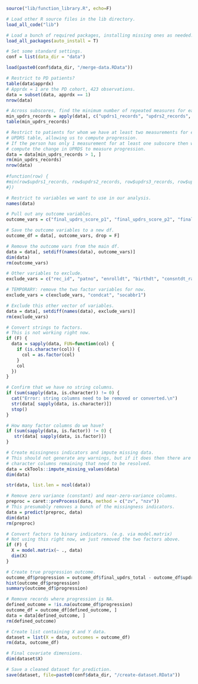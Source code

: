 ```r
source("lib/function_library.R", echo=F)

# Load other R source files in the lib directory.
load_all_code("lib")

# Load a bunch of required packages, installing missing ones as needed.
load_all_packages(auto_install = T)

# Set some standard settings.
conf = list(data_dir = "data")
```

```r
load(paste0(conf$data_dir, "/merge-data.RData"))

# Restrict to PD patients?
table(data$apprdx)
# Apprdx = 1 are the PD cohort, 423 observations.
data = subset(data, apprdx == 1)
nrow(data)

# Across subscores, find the minimum number of repeated measures for each patient.
min_updrs_records = apply(data[, c("updrs1_records", "updrs2_records", "updrs3_records", "updrs4_records")], MARGIN=1, FUN=min)
table(min_updrs_records)

# Restrict to patients for whom we have at least two measurements for each
# UPDRS table, allowing us to compute progression.
# If the person has only 1 measurement for at least one subscore then we can't
# compute the change in UPRDS to measure progression.
data = data[min_updrs_records > 1, ]
rm(min_updrs_records)
nrow(data)
                              
#function(row) {
#min(row$updrs1_records, row$updrs2_records, row$updrs3_records, row$updrs4_records))
#})

# Restrict to variables we want to use in our analysis.
names(data)

# Pull out any outcome variables.
outcome_vars = c("final_updrs_score_p1", "final_updrs_score_p2", "final_updrs_score_p3", "final_updrs_score_p4", "updrs_total", "final_updrs_total")

# Save the outcome variables to a new df.
outcome_df = data[, outcome_vars, drop = F]

# Remove the outcome vars from the main df.
data = data[, setdiff(names(data), outcome_vars)]
dim(data)
rm(outcome_vars)

# Other variables to exclude.
exclude_vars = c("rec_id", "patno", "enrolldt", "birthdt", "consntdt_rand", "consntdt_screen", "prjenrdt", "pddxdt", "updrs1_records", "updrs2_records", "updrs3_records", "updrs4_records", "othneuro")

# TEMPORARY: remove the two factor variables for now.
exclude_vars = c(exclude_vars, "condcat", "socabbr1")

# Exclude this other vector of variables.
data = data[, setdiff(names(data), exclude_vars)]
rm(exclude_vars)

# Convert strings to factors.
# This is not working right now.
if (F) {
  data = sapply(data, FUN=function(col) {
    if (is.character(col)) {
      col = as.factor(col)
    }
    col
  })
}

# Confirm that we have no string columns.
if (sum(sapply(data, is.character)) != 0) {
  cat("Error: string columns need to be removed or converted.\n")
  str(data[ sapply(data, is.character)])
  stop()
}

# How many factor columns do we have?
if (sum(sapply(data, is.factor)) != 0) {
   str(data[ sapply(data, is.factor)])
}

# Create missingness indicators and impute missing data.
# This should not generate any warnings, but if it does then there are probably
# character columns remaining that need to be resolved.
data = ckTools::impute_missing_values(data)
dim(data)

str(data, list.len = ncol(data))

# Remove zero variance (constant) and near-zero-variance columns.
preproc = caret::preProcess(data, method = c("zv", "nzv"))
# This presumably removes a bunch of the missingness indicators.
data = predict(preproc, data)
dim(data)
rm(preproc)

# Convert factors to binary indicators. (e.g. via model.matrix)
# Not using this right now, we just removed the two factors above.
if (F) {
  X = model.matrix(~ ., data)
  dim(X)
}

# Create true progression outcome.
outcome_df$progression = outcome_df$final_updrs_total - outcome_df$updrs_total
hist(outcome_df$progression)
summary(outcome_df$progression)

# Remove records where progression is NA.
defined_outcome = !is.na(outcome_df$progression)
outcome_df = outcome_df[defined_outcome, ]
data = data[defined_outcome, ]
rm(defined_outcome)

# Create list containing X and Y data.
dataset = list(X = data, outcomes = outcome_df)
rm(data, outcome_df)

# Final covariate dimensions.
dim(dataset$X)

# Save a cleaned dataset for prediction.
save(dataset, file=paste0(conf$data_dir, "/create-dataset.RData"))
```
